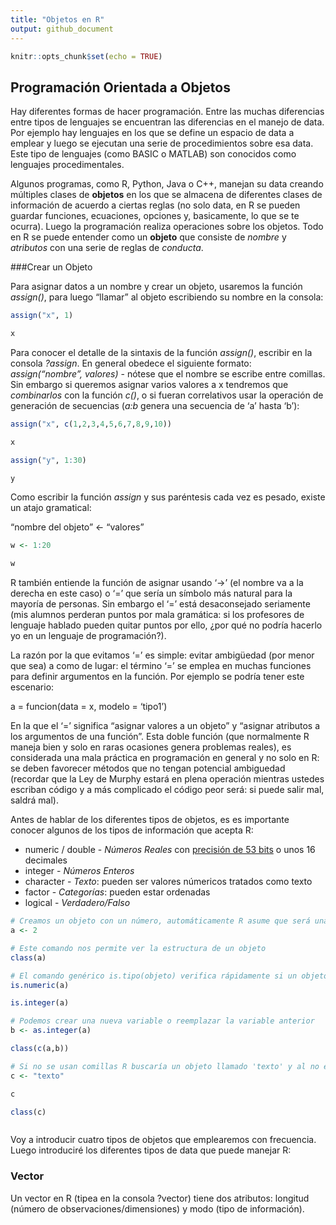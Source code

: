 ```yaml
---
title: "Objetos en R"
output: github_document
---
```


```r
knitr::opts_chunk$set(echo = TRUE)
```

## Programación Orientada a Objetos

Hay diferentes formas de hacer programación. Entre las muchas diferencias entre tipos de lenguajes se encuentran las diferencias en el manejo de data. Por ejemplo hay lenguajes en los que se define un espacio de data a emplear y luego se ejecutan una serie de procedimientos sobre esa data. Este tipo de lenguajes (como BASIC o MATLAB) son conocidos como lenguajes procedimentales. 

Algunos programas, como R, Python, Java o C++, manejan su data creando múltiples clases de **objetos** en los que se almacena de diferentes clases de información de acuerdo a ciertas reglas (no solo data, en R se pueden guardar funciones, ecuaciones, opciones y, basicamente, lo que se te ocurra). Luego la programación realiza operaciones sobre los objetos. Todo en R se puede entender como un **objeto** que consiste de *nombre* y *atributos* con una serie de reglas de *conducta*. 

###Crear un Objeto

Para asignar datos a un nombre y crear un objeto, usaremos la función *assign()*, para luego "llamar" al objeto escribiendo su nombre en la consola:

```r

assign("x", 1)

x

```

Para conocer el detalle de la sintaxis de la función *assign()*, escribir en la consola *?assign*. En general obedece el siguiente formato: *assign("nombre", valores)* - nótese que el nombre se escribe entre comillas. Sin embargo si queremos asignar varios valores a x tendremos que *combinarlos* con la función *c()*, o si fueran correlativos usar la operación de generación de secuencias (*a:b* genera una secuencia de 'a' hasta 'b'):


```r

assign("x", c(1,2,3,4,5,6,7,8,9,10))

x

assign("y", 1:30)

y

```

Como escribir la función *assign* y sus paréntesis cada vez es pesado, existe un atajo gramatical:

"nombre del objeto" <- "valores"

```r

w <- 1:20

w

```

R también entiende la función de asignar usando '->' (el nombre va a la derecha en este caso) o '=' que sería un símbolo más natural para la mayoría de personas. Sin embargo el '=' está desaconsejado seriamente (mis alumnos perderan puntos por mala gramática: si los profesores de lenguaje hablado pueden quitar puntos por ello, ¿por qué no podría hacerlo yo en un lenguaje de programación?). 

La razón por la que evitamos '=' es simple: evitar ambigüedad (por menor que sea) a como de lugar: el término '=' se emplea en muchas funciones para definir argumentos en la función. Por ejemplo se podría tener este escenario:

a = funcion(data = x, modelo = 'tipo1')

En la que el '=' significa "asignar valores a un objeto" y "asignar atributos a los argumentos de una función". Esta doble función (que normalmente R maneja bien y solo en raras ocasiones genera problemas reales), es considerada una mala práctica en programación en general y no solo en R: se deben favorecer métodos que no tengan potencial ambiguedad (recordar que la Ley de Murphy estará en plena operación mientras ustedes escriban código y a más complicado el código peor será: si puede salir mal, saldrá mal).

Antes de hablar de los diferentes tipos de objetos, es es importante conocer algunos de los tipos de información que acepta R:

* numeric / double  - *Números Reales* con [precisión de 53 bits](https://en.wikipedia.org/wiki/Double-precision_floating-point_format) o unos 16 decimales
* integer           - *Números Enteros*
* character         - *Texto*: pueden ser valores númericos tratados como texto
* factor            - *Categorías*: pueden estar ordenadas
* logical           - *Verdadero/Falso*

```r

# Creamos un objeto con un número, automáticamente R asume que será una variable contínua
a <- 2

# Este comando nos permite ver la estructura de un objeto
class(a)

# El comando genérico is.tipo(objeto) verifica rápidamente si un objeto es de cierto tipo
is.numeric(a)

is.integer(a)

# Podemos crear una nueva variable o reemplazar la variable anterior
b <- as.integer(a)

class(c(a,b))

# Si no se usan comillas R buscaría un objeto llamado 'texto' y al no encontrarlo daría un error
c <- "texto"

c

class(c)



```


Voy a introducir cuatro tipos de objetos que emplearemos con frecuencia. Luego introduciré los diferentes tipos de data que puede manejar R:

### Vector
Un vector en R (tipea en la consola ?vector) tiene dos atributos: longitud (número de observaciones/dimensiones) y modo (tipo de información).
